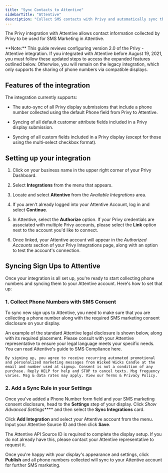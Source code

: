```yaml
---
title: "Sync Contacts to Attentive"
sidebarTitle: "Attentive"
description: "Collect SMS contacts with Privy and automatically sync them to Attentive."
---
```


The Privy integration with Attentive allows contact information collected by Privy to be used for SMS Marketing in Attentive.

<Info>
  **Note:** This guide reviews configuring version 2.0 of the Privy - Attentive integration. If you integrated with Attentive before August 19, 2021, you must follow these updated steps to access the expanded features outlined below. Otherwise, you will remain on the legacy integration, which only supports the sharing of phone numbers via compatible displays. 
</Info>

## Features of the integration

The integration currently supports: 

* The auto-sync of all Privy display submissions that include a phone number collected using the default Phone field from Privy to Attentive. 

* Syncing of all default customer attribute fields included in a Privy display submission.

* Syncing of all custom fields included in a Privy display (except for those using the multi-select checkbox format). 

## Setting up your integration

1. Click on your business name in the upper right corner of your Privy Dashboard.

2. Select **Integrations** from the menu that appears.

3. Locate and select **Attentive** from the *Available Integrations* area.

4. If you aren't already logged into your Attentive Account, log in and select **Continue**.

5. In Attentive, select the **Authorize** option. If your Privy credentials are associated with multiple Privy accounts, please select the **Link** option next to the account you'd like to connect.

6. Once linked, your Attentive account will appear in the *Authorized Accounts* section of your Privy Integrations page, along with an option to test the account's connection.

## Syncing Sign Ups to Attentive

Once your integration is all set up, you're ready to start collecting phone numbers and syncing them to your Attentive account. Here's how to set that up:

### 1. Collect Phone Numbers with SMS Consent

To sync new sign ups to Attentive, you need to make sure that you are collecting a phone number along with the required SMS marketing consent disclosure on your display.

An example of the standard Attentive legal disclosure is shown below, along with its required placement. Please consult with your Attentive representative to ensure your legal language meets your specific needs. You can read Attentive's guide to SMS Compliance here.

```
By signing up, you agree to receive recurring automated promotional and personalized marketing messages from Wicked Wicks Candle at the email and number used at signup. Consent is not a condition of any purchase. Reply HELP for help and STOP to cancel texts. Msg frequency varies. Msg & data rates may apply. View our Terms & Privacy Policy.
```



### 2. Add a Sync Rule in your Settings

Once you've added a Phone Number form field and your SMS marketing consent disclosure, head to the **Settings** step of your display. Click *Show Advanced Settings***** and then select the **Sync Integrations** card.

Click **Add Integration** and select your Attentive account from the menu. Input your Attentive Source ID and then click **Save**.



<Note>
  The Attentive API Source ID is required to complete the display setup. If you do not already have this, please contact your Attentive representative to request it.
</Note>

Once you're happy with your display's appearance and settings, click **Publish** and all phone numbers collected will sync to your Attentive account for further SMS marketing.